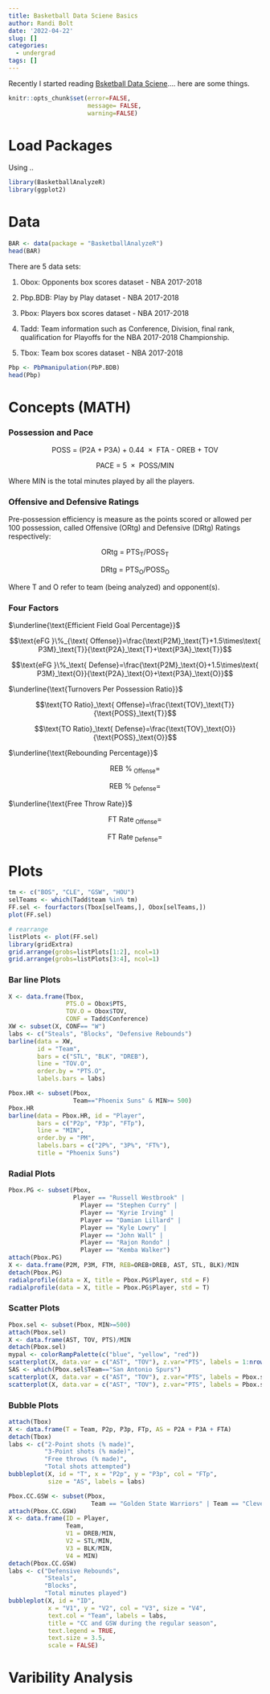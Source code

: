 ```yaml
---
title: Basketball Data Sciene Basics
author: Randi Bolt
date: '2022-04-22'
slug: []
categories:
  - undergrad
tags: []
---
```


Recently I started reading [Bsketball Data Sciene]().... here are some things. 

```r
knitr::opts_chunk$set(error=FALSE,
                      message= FALSE,
                      warning=FALSE)
```

# Load Packages 

Using .. 

```r
library(BasketballAnalyzeR)
library(ggplot2)
```


# Data

```r
BAR <- data(package = "BasketballAnalyzeR")
head(BAR)
```

There are 5 data sets:

1. Obox: Opponents box scores dataset - NBA 2017-2018

2. Pbp.BDB: Play by Play dataset - NBA 2017-2018

3. Pbox: Players box scores dataset - NBA 2017-2018

4. Tadd: Team information such as Conference, Division, final rank, qualification for Playoffs for the NBA 2017-2018 Championship.

5. Tbox: Team box scores dataset - NBA 2017-2018

```r
Pbp <- PbPmanipulation(PbP.BDB)
head(Pbp)
```


# Concepts (MATH)

### Possession and Pace

$$\text{POSS = (P2A + P3A) + 0.44 }\times \text{ FTA - OREB + TOV}$$ 

$$\text{PACE = 5 }\times\text{ POSS/MIN}$$  

Where MIN is the total minutes played by all the players. 

### Offensive and Defensive Ratings

Pre-possession efficiency is measure as the points scored or allowed per 100 possession, called Offensive (ORtg) and Defensive (DRtg) Ratings respectively: 

$$\text{ORtg = PTS}_\text{T}/\text{POSS}_{\text{T}}$$

$$\text{DRtg = PTS}_\text{O}/\text{POSS}_{\text{O}}$$

Where T and O refer to team (being analyzed) and opponent(s). 

### Four Factors

$\underline{\text{Efficient Field Goal Percentage}}$ 

$$\text{eFG }\%_{\text{ Offense}}=\frac{\text{P2M}_\text{T}+1.5\times\text{ P3M}_\text{T}}{\text{P2A}_\text{T}+\text{P3A}_\text{T}}$$

$$\text{eFG }\%_\text{ Defense}=\frac{\text{P2M}_\text{O}+1.5\times\text{ P3M}_\text{O}}{\text{P2A}_\text{O}+\text{P3A}_\text{O}}$$

$\underline{\text{Turnovers Per Possession Ratio}}$

$$\text{TO Ratio}_\text{ Offense}=\frac{\text{TOV}_\text{T}}{\text{POSS}_\text{T}}$$

$$\text{TO Ratio}_\text{ Defense}=\frac{\text{TOV}_\text{O}}{\text{POSS}_\text{O}}$$

$\underline{\text{Rebounding Percentage}}$

$$\text{REB }\%_{\text{ Offense}}=$$

$$\text{REB }\%_\text{ Defense}=$$

$\underline{\text{Free Throw Rate}}$

$$\text{FT Rate}_{\text{ Offense}}=$$

$$\text{FT Rate}_{\text{ Defense}}=$$

# Plots

```r
tm <- c("BOS", "CLE", "GSW", "HOU")
selTeams <- which(Tadd$team %in% tm)
FF.sel <- fourfactors(Tbox[selTeams,], Obox[selTeams,])
plot(FF.sel)
```

```r
# rearrange 
listPlots <- plot(FF.sel)
library(gridExtra)
grid.arrange(grobs=listPlots[1:2], ncol=1)
grid.arrange(grobs=listPlots[3:4], ncol=1)
```

### Bar line Plots

```r
X <- data.frame(Tbox, 
                PTS.O = Obox$PTS, 
                TOV.O = Obox$TOV, 
                CONF = Tadd$Conference)
XW <- subset(X, CONF== "W")
labs <- c("Steals", "Blocks", "Defensive Rebounds")
barline(data = XW,
        id = "Team",
        bars = c("STL", "BLK", "DREB"),
        line = "TOV.O",
        order.by = "PTS.O",
        labels.bars = labs)
```

```r
Pbox.HR <- subset(Pbox, 
                  Team=="Phoenix Suns" & MIN>= 500)
Pbox.HR
barline(data = Pbox.HR, id = "Player",
        bars = c("P2p", "P3p", "FTp"),
        line = "MIN",
        order.by = "PM",
        labels.bars = c("2P%", "3P%", "FT%"),
        title = "Phoenix Suns")
```

### Radial Plots

```r
Pbox.PG <- subset(Pbox, 
                  Player == "Russell Westbrook" |
                    Player == "Stephen Curry" |
                    Player == "Kyrie Irving" |
                    Player == "Damian Lillard" |
                    Player == "Kyle Lowry" |
                    Player == "John Wall" |
                    Player == "Rajon Rondo" |
                    Player == "Kemba Walker")
attach(Pbox.PG)
X <- data.frame(P2M, P3M, FTM, REB=OREB+DREB, AST, STL, BLK)/MIN
detach(Pbox.PG)
radialprofile(data = X, title = Pbox.PG$Player, std = F)
radialprofile(data = X, title = Pbox.PG$Player, std = T)
```

### Scatter Plots

```r
Pbox.sel <- subset(Pbox, MIN>=500)
attach(Pbox.sel)
X <- data.frame(AST, TOV, PTS)/MIN
detach(Pbox.sel)
mypal <- colorRampPalette(c("blue", "yellow", "red"))
scatterplot(X, data.var = c("AST", "TOV"), z.var="PTS", labels = 1:nrow(X), palette = mypal)
SAS <- which(Pbox.sel$Team=="San Antonio Spurs")
scatterplot(X, data.var = c("AST", "TOV"), z.var="PTS", labels = Pbox.sel$Player, palette = mypal, subset = SAS)
scatterplot(X, data.var = c("AST", "TOV"), z.var="PTS", labels = Pbox.sel$Player, palette = mypal, subset = SAS, zoom = c(0.2, 0.325, 0.05, 0.10))
```

### Bubble Plots 

```r
attach(Tbox)
X <- data.frame(T = Team, P2p, P3p, FTp, AS = P2A + P3A + FTA)
detach(Tbox)
labs <- c("2-Point shots (% made)",
          "3-Point shots (% made)",
          "Free throws (% made)",
          "Total shots attempted")
bubbleplot(X, id = "T", x = "P2p", y = "P3p", col = "FTp", 
           size = "AS", labels = labs)
```


```r
Pbox.CC.GSW <- subset(Pbox, 
                       Team == "Golden State Warriors" | Team == "Cleveland Cavaliers" & MIN >= 500)
attach(Pbox.CC.GSW)
X <- data.frame(ID = Player,
                Team,
                V1 = DREB/MIN,
                V2 = STL/MIN,
                V3 = BLK/MIN,
                V4 = MIN)
detach(Pbox.CC.GSW)
labs <- c("Defensive Rebounds",
          "Steals",
          "Blocks",
          "Total minutes played")
bubbleplot(X, id = "ID",
           x = "V1", y = "V2", col = "V3", size = "V4",
           text.col = "Team", labels = labs, 
           title = "CC and GSW during the regular season",
           text.legend = TRUE,
           text.size = 3.5,
           scale = FALSE)
```

# Varibility Analysis


